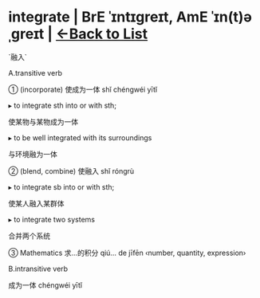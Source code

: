 = integrate | BrE ˈɪntɪɡreɪt, AmE ˈɪn(t)əˌɡreɪt | [[/wordsi|<-Back to List]] =
`融入`

A.transitive verb

① (incorporate) 使成为一体 shǐ chéngwéi yītǐ

▸ to integrate sth into or with sth;

使某物与某物成为一体

▸ to be well integrated with its surroundings

与环境融为一体

② (blend, combine) 使融入 shǐ róngrù

▸ to integrate sb into or with sth;

使某人融入某群体

▸ to integrate two systems

合并两个系统

③ Mathematics 求…的积分 qiú… de jīfēn ‹number, quantity, expression›

B.intransitive verb

成为一体 chéngwéi yītǐ

